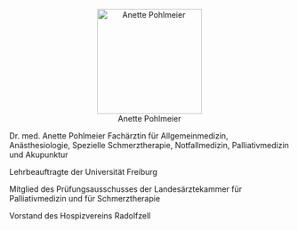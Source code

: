 ::: {style="text-align:center;"}
![Anette Pohlmeier](assets/AP_Südkurrier.jpg "Anette Pohlmeier"){fig-alt="Picture of Anette Pohlmeier" width="5cm"}
:::

Dr. med. Anette Pohlmeier Fachärztin für Allgemeinmedizin, Anästhesiologie, Spezielle Schmerztherapie, Notfallmedizin, Palliativmedizin und Akupunktur

Lehrbeauftragte der Universität Freiburg

Mitglied des Prüfungsausschusses der Landesärztekammer für Palliativmedizin und für Schmerztherapie

Vorstand des Hospizvereins Radolfzell
